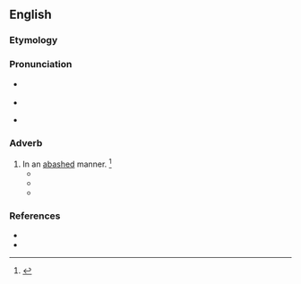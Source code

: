 ==English==

===Etymology===
{{suffix|en|abashed|ly}}

===Pronunciation===
* {{a|RP}} {{IPA|en|/əˈbæʃ.ɪd.li/}}
* {{audio|en|LL-Q1860 (eng)-Vealhurl-abashedly.wav|Audio (UK)}}
* {{a|GenAm}} {{IPA|en|/əˈbæʃ.ɪd.li/}}

===Adverb===
{{en-adv}}

# In an [[abashed]] manner. {{defdate|from early 19<sup>th</sup> century.}}<ref>{{R:SOED5|page=2}}</ref>
#* {{quote-book|en|title=The Private Memoirs and Confessions of a Justified Sinner| page=36| url=https://books.google.com/books?id=jAs9AAAAcAAJ| author=James Hogg| year=1824| passage=George, at length, came forward '''abashedly''' toward him, and said,&nbsp;— "I have been greatly to blame, Robert, and am very sorry for what I have done.}}
#* {{quote-book|en|title=I Wonder as I Wander: An Autobiographical Journey| page=156| year=1956|  url=https://books.google.com/books?isbn=1466894881| author={{w|Langston Hughes}}| passage=meanwhile, no cash. Finally, Nichan asked me '''abashedly''' if perhaps I would lend him a few hundred rubles.}}
#* {{quote-journal|en| title=The Banality of the Eichmann Trial| journal=Tablet Magazine| date=Oct 8, 2018| passage=At the punchline, Moshe snorts in laughter, then '''abashedly''' suppresses the smile. Does a self-deprecating sense of humor—a comedic trope owned by the Jews—make the Nazi more human?}}

===References===
* {{R:OneLook}}
* {{R:Century 1911}}
<references/>